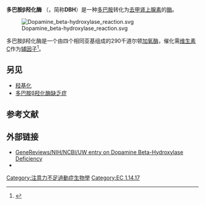 {{Infobox_gene}}
'''多巴胺β羟化酶''' （{{lang-en|Dopamine β-hydroxylase}}，简称'''DBH'''）是一种[[多巴胺|多巴胺]]转化为[[去甲肾上腺素|去甲肾上腺素]]的[[酶|酶]]。

[[File:Dopamine_beta-hydroxylase_reaction.svg|center]]

多巴胺β羟化酶是一个由四个相同亚基组成的290千道尔顿[[加氧酶|加氧酶]]，催化需[[维生素C|维生素C]]作为[[辅因子|辅因子]]<ref>{{cite journal |author=Rush RA, Geffen LB |title=Dopamine beta-hydroxylase in health and disease. |journal=Crit Rev Clin Lab Sci. |volume=12 |issue=3 |pages=241–77 |year=1980 |pmid=6998654 |doi=10.3109/10408368009108731}}</ref>。
==另见==
* [[羟基化|羟基化]]
* [[多巴胺β羟化酶缺乏症|多巴胺β羟化酶缺乏症]]

==参考文献==
<references/>

==外部链接==
* [http://www.ncbi.nlm.nih.gov/bookshelf/br.fcgi?book=gene&part=dbh  GeneReviews/NIH/NCBI/UW entry on Dopamine Beta-Hydroxylase Deficiency]{{Wayback|url=http://www.ncbi.nlm.nih.gov/bookshelf/br.fcgi?book=gene&part=dbh |date=20100528034734 }}
* {{MeshName|Dopamine+beta-Hydroxylase}}

{{双加氧酶类}}
{{Neurotransmitter metabolism enzymes}}
[[Category:注意力不足過動症生物學|Category:注意力不足過動症生物學]]
[[Category:EC_1.14.17|Category:EC 1.14.17]]